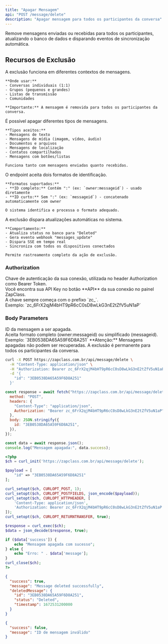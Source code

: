 ```yaml
---
title: "Apagar Mensagem"
api: "POST /message/delete"
description: "Apagar mensagem para todos os participantes da conversa"
---
```


Remove mensagens enviadas ou recebidas para todos os participantes, atualizando o banco de dados e disparando eventos de sincronização automática.

## Recursos de Exclusão

<AccordionGroup>
  <Accordion title="Tipos de Exclusão" icon="trash">
    A exclusão funciona em diferentes contextos de mensagens.

    **Onde usar:**
    - Conversas individuais (1:1)
    - Grupos (pequenos e grandes)
    - Listas de transmissão
    - Comunidades

    **Importante:** A mensagem é removida para todos os participantes da conversa.

  </Accordion>

  <Accordion title="Mensagens Suportadas" icon="message">
    É possível apagar diferentes tipos de mensagens.

    **Tipos aceitos:**
    - Mensagens de texto
    - Mensagens de mídia (imagem, vídeo, áudio)
    - Documentos e arquivos
    - Mensagens de localização
    - Contatos compartilhados
    - Mensagens com botões/listas

    Funciona tanto com mensagens enviadas quanto recebidas.

  </Accordion>

  <Accordion title="Formatos de ID" icon="key">
    O endpoint aceita dois formatos de identificação.

    **Formatos suportados:**
    - **ID completo:** Contém ":" (ex: `owner:messageid`) - usado diretamente
    - **ID curto:** Sem ":" (ex: `messageid`) - concatenado automaticamente com owner

    O sistema identifica e processa o formato adequado.

  </Accordion>

  <Accordion title="Sincronização e Eventos" icon="arrows-rotate">
    A exclusão dispara atualizações automáticas no sistema.

    **Comportamento:**
    - Atualiza status no banco para "Deleted"
    - Gera evento webhook "messages_update"
    - Dispara SSE em tempo real
    - Sincroniza com todos os dispositivos conectados

    Permite rastreamento completo da ação de exclusão.

  </Accordion>
</AccordionGroup>

### Authorization

<ParamField path="api_key" type="string" required>
  Chave de autenticação da sua conexão, utilizada no header Authorization como
  Bearer Token. <br />
  Você encontra sua API Key no botão **API** da sua conexão no painel ZapClass. <br />
  A chave sempre começa com o prefixo `zc_`. <br />
  Exemplo: `zc_6FrX2qjM4bHT9pR6cC0sD8wLkG3nE2tZfV5uN1aP`
</ParamField>

### Body Parameters

<ParamField path="id" type="string" required>
  ID da mensagem a ser apagada. <br />
  Aceita formato completo (owner:messageid) ou simplificado (messageid). <br />
  Exemplo: `3EB0538DA65A59F6D8A251`
</ParamField>

<Warning>
  **Atenção:** Mensagens apagadas não podem ser recuperadas. A exclusão é
  permanente para todos os participantes da conversa.
</Warning>

<RequestExample>

```bash cURL
curl -X POST https://zapclass.com.br/api/message/delete \
  -H "Content-Type: application/json" \
  -H "Authorization: Bearer zc_6FrX2qjM4bHT9pR6cC0sD8wLkG3nE2tZfV5uN1aP" \
  -d '{
    "id": "3EB0538DA65A59F6D8A251"
  }'
```

```javascript JavaScript
const response = await fetch("https://zapclass.com.br/api/message/delete", {
  method: "POST",
  headers: {
    "Content-Type": "application/json",
    Authorization: "Bearer zc_6FrX2qjM4bHT9pR6cC0sD8wLkG3nE2tZfV5uN1aP",
  },
  body: JSON.stringify({
    id: "3EB0538DA65A59F6D8A251",
  }),
});

const data = await response.json();
console.log("Mensagem apagada:", data.success);
```

```php PHP
<?php
$ch = curl_init('https://zapclass.com.br/api/message/delete');

$payload = [
    "id" => "3EB0538DA65A59F6D8A251"
];

curl_setopt($ch, CURLOPT_POST, 1);
curl_setopt($ch, CURLOPT_POSTFIELDS, json_encode($payload));
curl_setopt($ch, CURLOPT_HTTPHEADER, [
    'Content-Type: application/json',
    'Authorization: Bearer zc_6FrX2qjM4bHT9pR6cC0sD8wLkG3nE2tZfV5uN1aP'
]);
curl_setopt($ch, CURLOPT_RETURNTRANSFER, true);

$response = curl_exec($ch);
$data = json_decode($response, true);

if ($data['success']) {
    echo "Mensagem apagada com sucesso";
} else {
    echo "Erro: " . $data['message'];
}
curl_close($ch);
?>
```

</RequestExample>

<ResponseExample>

```json 200
{
  "success": true,
  "message": "Message deleted successfully",
  "deletedMessage": {
    "id": "3EB0538DA65A59F6D8A251",
    "status": "Deleted",
    "timestamp": 1672531200000
  }
}
```

```json 400
{
  "success": false,
  "message": "ID de mensagem inválido"
}
```

</ResponseExample>
